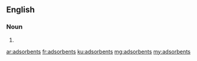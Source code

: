 ==English==

===Noun===
{{head|en}}
# {{plural of|adsorbent}}

[[ar:adsorbents]]
[[fr:adsorbents]]
[[ku:adsorbents]]
[[mg:adsorbents]]
[[my:adsorbents]]